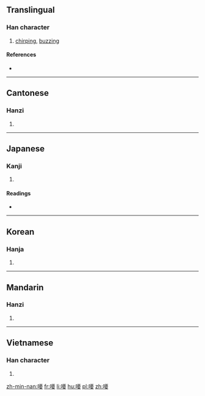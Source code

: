 ==Translingual==

===Han character===
{{Han char|rn=30|rad=口|as=09|sn=12|four=61044|canj=RMWV|ids=⿰口要}}

# [[chirping]], [[buzzing]]

====References====
* {{Han ref|kx=0198.230|dkj=03939|dj=0420.110|hdz=10651.070|uh=5593|ud=21907|bh=D86D|bd=55405}}

----

==Cantonese==

===Hanzi===
{{yue-hanzi|jyut=[[jiu1]], [[oe1]]|y=yiu1, eu1}}

# {{defn|lang=yue|sort=口09}}

----

==Japanese==

===Kanji===
{{ja-kanji|grade=|rs=口09}}

# {{defn|lang=ja|sort=口09}}

====Readings====
* {{ja-readings|on=[[えう]] (eu)|kun=[[こえ]] (koe)}}

----

==Korean==

===Hanja===
{{ko-hanja|hangeul=요|rv=yo|mr=yo}}

# {{defn|lang=ko|sort=口09}}

----

==Mandarin==

===Hanzi===
{{cmn-hanzi|pin=[[yāo]] ([[yao1]])|wg=yao<sup>1</sup>}}

# {{defn|lang=cmn|sort=口09}}

----

==Vietnamese==

===Han character===
{{vi-hantu|[[eo]]|rs=口09}}

# {{defn|lang=vi|sort=口09}}

[[zh-min-nan:喓]]
[[fr:喓]]
[[li:喓]]
[[hu:喓]]
[[pl:喓]]
[[zh:喓]]